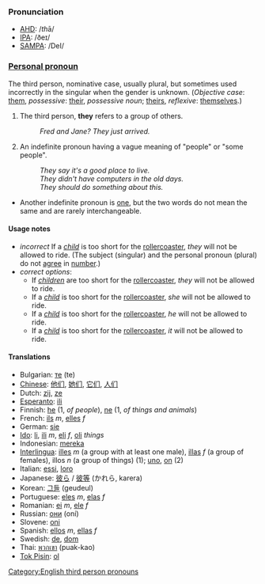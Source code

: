 ===Pronunciation===
*[[w:AHD|AHD]]: /<i>th</i>ā/
*[[w:IPA|IPA]]: /ðeɪ/
*[[w:SAMPA|SAMPA]]: /DeI/

===[[Personal pronoun]]===
The third person, nominative case, usually plural, but sometimes used incorrectly in the singular when the gender is unknown.
(''Objective case'': [[them]], ''possessive'': [[their]], ''possessive noun''; [[theirs]], ''reflexive'': [[themselves]].)

# The third person, '''they''' refers to a group of others.
#:''Fred and Jane? They just arrived.''
# An indefinite pronoun having a vague meaning of "people" or "some people".
#:''They say it's a good place to live.''
#:''They didn't have computers in the old days.''
#:''They should do something about this.''
*Another indefinite pronoun is [[one]], but the two words do not mean the same and are rarely interchangeable.

====Usage notes====
*''incorrect'' If a ''[[child]]'' is too short for the [[rollercoaster]], ''they'' will not be allowed to ride.  (The subject (singular) and the personal pronoun (plural) do not [[agree]] in [[number]].)
*''correct options'':
**If ''[[children]]'' are too short for the [[rollercoaster]], ''they'' will not be allowed to ride.  
**If a ''[[child]]'' is too short for the [[rollercoaster]], ''she'' will not be allowed to ride.  
**If a ''[[child]]'' is too short for the [[rollercoaster]], ''he'' will not be allowed to ride.  
**If a ''[[child]]'' is too short for the [[rollercoaster]], ''it'' will not be allowed to ride.

====Translations====
*Bulgarian: [[те]] (te)
*[[Chinese]]: [[他们]], [[她们]], [[它们]], [[人们]]
*Dutch: [[zij]], [[ze]]
*[[Esperanto]]: [[ili]]
*Finnish: [[he#Finnish|he]] (1, ''of people''), [[ne#Finnish|ne]] (1, ''of things and animals'')
*French: [[ils]] ''m'', [[elles]] ''f''
*German: [[sie]]
*[[Ido]]: [[li]], [[ili]] ''m'', [[eli]] ''f'', [[oli]] ''things''
*Indonesian: [[mereka]]
*[[Interlingua]]: [[illes]] ''m'' (a group with at least one male), [[illas]] ''f'' (a group of females), illos ''n'' (a group of things) (1); [[uno]], [[on]] (2)
*Italian: [[essi]], [[loro]]
*Japanese: [[彼ら]] / [[彼等]] (かれら, karera)
*Korean: [[그들]] (geudeul)
*Portuguese: [[eles]] ''m'', [[elas]] ''f''
*Romanian: [[ei]] ''m'', [[ele]] ''f''
*Russian: [[они]] (oní)
*Slovene: [[oni]]
*Spanish: [[ellos]] ''m'', [[ellas]] ''f''
*Swedish: [[de]], [[dom]]
*Thai: [[พวกเขา]] (puak-kao)
*[[Tok Pisin]]: [[ol]]

[[Category:English third person pronouns]]